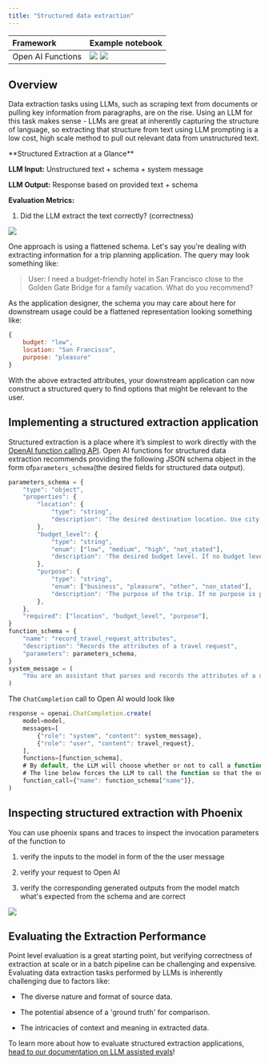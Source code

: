 ```yaml
---
title: "Structured data extraction"
---
```


| Framework         | Example notebook |
| :---------------- | :--------------- |
| Open AI Functions | <a href="https://colab.research.google.com/github/Arize-ai/phoenix/blob/main/tutorials/tracing/openai_tracing_tutorial.ipynb"><img className="inline" src="https://storage.googleapis.com/arize-phoenix-assets/assets/images/phoenix-docs-images/213b0a4a-v1.svg" /></a> <a href="https://github.com/Arize-ai/phoenix/blob/main/tutorials/tracing/openai_tracing_tutorial.ipynb"><img className="inline" src="https://storage.googleapis.com/arize-phoenix-assets/assets/images/phoenix-docs-images/a1e76274-v1.svg" /></a> |

## Overview

Data extraction tasks using LLMs, such as scraping text from documents or pulling key information from paragraphs, are on the rise. Using an LLM for this task makes sense - LLMs are great at inherently capturing the structure of language, so extracting that structure from text using LLM prompting is a low cost, high scale method to pull out relevant data from unstructured text.

<Info>
**Structured Extraction at a Glance**

**LLM Input:** Unstructured text + schema + system message

**LLM Output:** Response based on provided text + schema

**Evaluation Metrics:**

1. Did the LLM extract the text correctly? (correctness)

</Info>

<Frame caption="">
  <img src="https://storage.googleapis.com/arize-phoenix-assets/assets/images/phoenix-docs-images/ab5da686-image.jpeg" />
</Frame>

One approach is using a flattened schema. Let's say you're dealing with extracting information for a trip planning application. The query may look something like:


> User: I need a budget-friendly hotel in San Francisco close to the Golden Gate Bridge for a family vacation. What do you recommend?

As the application designer, the schema you may care about here for downstream usage could be a flattened representation looking something like:

```js
{
    budget: "low",
    location: "San Francisco",
    purpose: "pleasure"
}
```

With the above extracted attributes, your downstream application can now construct a structured query to find options that might be relevant to the user.

## Implementing a structured extraction application

Structured extraction is a place where it’s simplest to work directly with the [OpenAI function calling API](https://openai.com/blog/function-calling-and-other-api-updates). Open AI functions for structured data extraction recommends providing the following JSON schema object in the form of`parameters_schema`(the desired fields for structured data output).

```js expandable
parameters_schema = {
    "type": "object",
    "properties": {
        "location": {
            "type": "string",
            "description": 'The desired destination location. Use city, state, and country format when possible. If no destination is provided, return "unstated".',
        },
        "budget_level": {
            "type": "string",
            "enum": ["low", "medium", "high", "not_stated"],
            "description": 'The desired budget level. If no budget level is provided, return "not_stated".',
        },
        "purpose": {
            "type": "string",
            "enum": ["business", "pleasure", "other", "non_stated"],
            "description": 'The purpose of the trip. If no purpose is provided, return "not_stated".',
        },
    },
    "required": ["location", "budget_level", "purpose"],
}
function_schema = {
    "name": "record_travel_request_attributes",
    "description": "Records the attributes of a travel request",
    "parameters": parameters_schema,
}
system_message = (
    "You are an assistant that parses and records the attributes of a user's travel request."
)
```

The `ChatCompletion` call to Open AI would look like

```js
response = openai.ChatCompletion.create(
    model=model,
    messages=[
        {"role": "system", "content": system_message},
        {"role": "user", "content": travel_request},
    ],
    functions=[function_schema],
    # By default, the LLM will choose whether or not to call a function given the conversation context.
    # The line below forces the LLM to call the function so that the output conforms to the schema.
    function_call={"name": function_schema["name"]},
)
```

## Inspecting structured extraction with Phoenix

You can use phoenix spans and traces to inspect the invocation parameters of the function to

1. verify the inputs to the model in form of the the user message

2. verify your request to Open AI

3. verify the corresponding generated outputs from the model match what's expected from the schema and are correct

<Frame caption="Verifying an individual trace invocation parameters">
  <img src="https://storage.googleapis.com/arize-phoenix-assets/assets/images/phoenix-docs-images/2b3b2779-image.jpeg" />
</Frame>

## Evaluating the Extraction Performance

Point level evaluation is a great starting point, but verifying correctness of extraction at scale or in a batch pipeline can be challenging and expensive. Evaluating data extraction tasks performed by LLMs is inherently challenging due to factors like:

* The diverse nature and format of source data.

* The potential absence of a 'ground truth' for comparison.

* The intricacies of context and meaning in extracted data.

To learn more about how to evaluate structured extraction applications, [head to our documentation on LLM assisted evals](https://arize.com/blog-course/llm-evaluation-the-definitive-guide/)!


